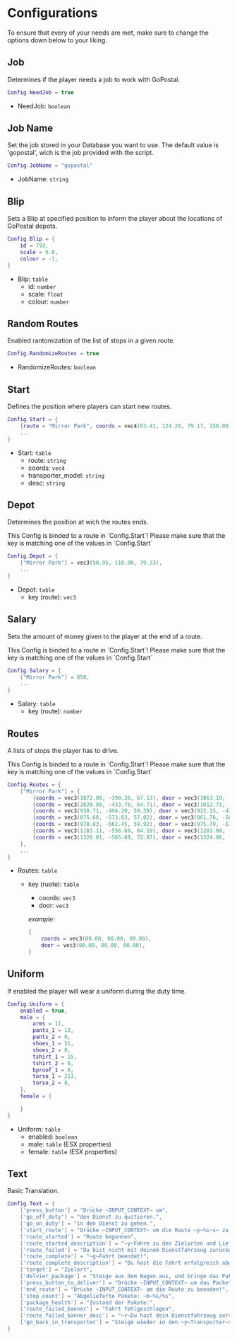 
# Configurations

To ensure that every of your needs are met, make sure to change the options down below to your liking.

## Job

Determines if the player needs a job to work with GoPostal.

```lua copy
Config.NeedJob = true
```

- NeedJob: `boolean`

## Job Name
Set the job stored in your Database you want to use. The default value is 'gopostal', wich is the job provided with the script.

```lua copy
Config.JobName = "gopostal"
```

- JobName: `string`

## Blip
Sets a Blip at specified position to inform the player about the locations of GoPostal depots.

```lua copy
Config.Blip = {
    id = 793,
    scale = 0.8,
    colour = -1,
}
```

- Blip: `table`
    - id: `number`
    - scale: `float`
    - colour: `number`

## Random Routes
Enabled rantomization of the list of stops in a given route.

```lua copy
Config.RandomizeRoutes = true
```

- RandomizeRoutes: `boolean`

## Start
Defines the position where players can start new routes.

```lua copy
Config.Start = {
    {route = "Mirror Park", coords = vec4(63.41, 124.20, 79.17, 150.00), transporter_model = "boxville2", desc = "Mirror Park"},
    ...
}
```

- Start: `table`
    - route: `string`
    - coords: `vec4`
    - transporter_model: `string`
    - desc: `string`

## Depot
Determines the position at wich the routes ends. 

<Callout type="warning">
    This Config is binded to a route in `Config.Start`! Please make sure that the key is matching one of the values in `Config.Start`
</Callout>

```lua copy 
Config.Depot = {
    ["Mirror Park"] = vec3(50.95, 118.90, 79.33), 
    ...
}
```

- Depot: `table`
    - key (route): `vec3`

## Salary
Sets the amount of money given to the player at the end of a route.

<Callout type="warning">
    This Config is binded to a route in `Config.Start`! Please make sure that the key is matching one of the values in `Config.Start`
</Callout>

```lua copy
Config.Salary = {
    ["Mirror Park"] = 850,
    ...
}
```

- Salary: `table`
    - key (route): `number`

## Routes
A lists of stops the player has to drive.

<Callout type="warning">
    This Config is binded to a route in `Config.Start`! Please make sure that the key is matching one of the values in `Config.Start`
</Callout>

```lua copy
Config.Routes = {
    ["Mirror Park"] = {
        {coords = vec3(1072.09, -390.26, 67.13), door = vec3(1063.19, -381.14, 67.85)},
        {coords = vec3(1020.88, -433.76, 64.71), door = vec3(1012.71, -424.32, 64.95)},
        {coords = vec3(930.71, -494.20, 59.39), door = vec3(922.15, -479.17, 61.08)},
        {coords = vec3(875.60, -573.83, 57.02), door = vec3(861.76, -582.80, 58.16)},
        {coords = vec3(978.83, -562.45, 58.92), door = vec3(975.79, -579.22, 59.64)},
        {coords = vec3(1183.11, -556.69, 64.19), door = vec3(1203.80, -557.95, 69.40)},
        {coords = vec3(1328.81, -565.69, 72.87), door = vec3(1324.06, -581.94, 73.25)},
    },
    ...
}
```

- Routes: `table`
    - key (ruote): `table`
        - coords: `vec3`
        - door: `vec3`

        *example:*
        ```lua copy
        {
            coords = vec3(00.00, 00.00, 00.00),
            door = vec3(00.00, 00.00, 00.00),
        }
        ```

## Uniform

If enabled the player will wear a uniform during the duty time.

```lua copy
Config.Uniform = {
    enabled = true,
    male = {
        arms = 11,
        pants_1 = 13,
        pants_2 = 0,
        shoes_1 = 51,
        shoes_2 = 0,
        tshirt_1 = 15,
        tshirt_2 = 0,
        bproof_1 = 0,
        torso_1 = 213,
        torso_2 = 8,
    },
    female = {

    }
}
```

- Uniform: `table`
    - enabled: `boolean`
    - male: `table` (ESX properties)
    - female: `table` (ESX properties)

## Text
Basic Translation.

```lua copy
Config.Text = {
    ['press_button'] = "Drücke ~INPUT_CONTEXT~ um",
    ['go_off_duty'] = "den Dienst zu quitieren.",
    ['go_on_duty'] = "in den Dienst zu gehen.",
    ['start_route'] = "Drücke ~INPUT_CONTEXT~ um die Route ~y~%s~s~ zu starten.",
    ['route_started'] = "Route begonnen", 
    ['route_started_description'] = "~y~Fahre zu den Zielorten und Liefere die Pakete ab!",
    ['route_failed'] = "Du bist nicht mit deinem Dienstfahrzeug zurückgefahren. Du bekommst also ~r~keinen Lohn~s~.",
    ['route_complete'] = "~g~Fahrt beendet!",
    ['route_complete_description'] = "Du hast die Fahrt erfolgreich abgeschlossen!",
    ['target'] = "Zielort",
    ['delvier_package'] = "Steige aus dem Wagen aus, und bringe das Paket zum ~y~Zielort.",
    ['press_button_to_deliver'] = "Drücke ~INPUT_CONTEXT~ um das Packet abzuliefern.",
    ['end_route'] = "Drücke ~INPUT_CONTEXT~ um die Route zu beenden!",
    ['stop_count'] = "Abgelieferte Pakete: ~b~%s/%s",
    ['package_health'] = "Zustand der Pakete:",
    ['route_failed_banner'] = "Fahrt fehlgeschlagen",
    ['route_failed_banner_desc'] = "~r~Du hast dein Dienstfahrzeug zerstört!",
    ['go_back_in_transporter'] = "Steige wieder in den ~y~Transporter~s~ ein!"
}
```

